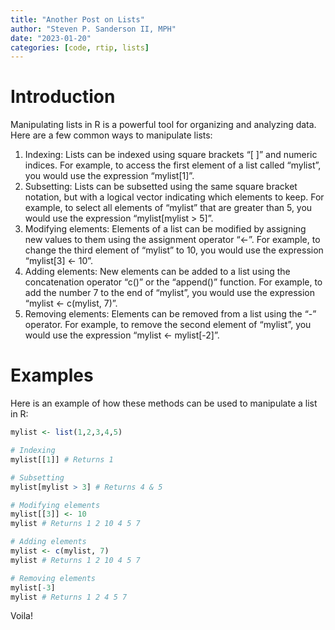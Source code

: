 ```yaml
---
title: "Another Post on Lists"
author: "Steven P. Sanderson II, MPH"
date: "2023-01-20"
categories: [code, rtip, lists]
---
```


# Introduction

Manipulating lists in R is a powerful tool for organizing and analyzing data. Here are a few common ways to manipulate lists:

1. Indexing: Lists can be indexed using square brackets "[ ]" and numeric indices. For example, to access the first element of a list called "mylist", you would use the expression "mylist[1]".
2. Subsetting: Lists can be subsetted using the same square bracket notation, but with a logical vector indicating which elements to keep. For example, to select all elements of "mylist" that are greater than 5, you would use the expression "mylist[mylist > 5]".
3. Modifying elements: Elements of a list can be modified by assigning new values to them using the assignment operator "<-". For example, to change the third element of "mylist" to 10, you would use the expression "mylist[3] <- 10".
4. Adding elements: New elements can be added to a list using the concatenation operator "c()" or the "append()" function. For example, to add the number 7 to the end of "mylist", you would use the expression "mylist <- c(mylist, 7)".
5. Removing elements: Elements can be removed from a list using the "-" operator. For example, to remove the second element of "mylist", you would use the expression "mylist <- mylist[-2]".

# Examples

Here is an example of how these methods can be used to manipulate a list in R:

```r
mylist <- list(1,2,3,4,5)

# Indexing
mylist[[1]] # Returns 1

# Subsetting
mylist[mylist > 3] # Returns 4 & 5

# Modifying elements
mylist[[3]] <- 10
mylist # Returns 1 2 10 4 5 7

# Adding elements
mylist <- c(mylist, 7)
mylist # Returns 1 2 10 4 5 7

# Removing elements
mylist[-3]
mylist # Returns 1 2 4 5 7
```

Voila!
